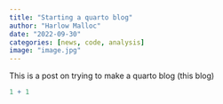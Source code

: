 ```yaml
---
title: "Starting a quarto blog"
author: "Harlow Malloc"
date: "2022-09-30"
categories: [news, code, analysis]
image: "image.jpg"
---
```


This is a post on trying to make a quarto blog (this blog)

```r
1 + 1
```

